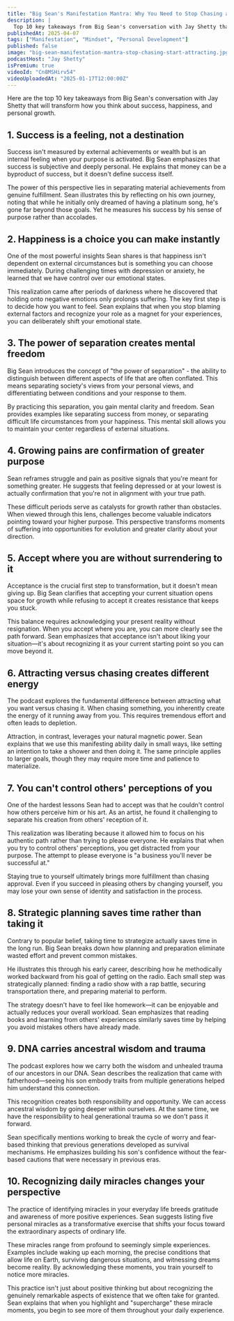 ```yaml
---
title: "Big Sean's Manifestation Mantra: Why You Need to Stop Chasing and Start Attracting"
description: |
  Top 10 key takeaways from Big Sean's conversation with Jay Shetty that will transform how you think about success, happiness, and personal growth.
publishedAt: 2025-04-07
tags: ["Manifestation", "Mindset", "Personal Development"]
published: false
image: "big-sean-manifestation-mantra-stop-chasing-start-attracting.jpg"
podcastHost: "Jay Shetty"
isPremium: true
videoId: "Cn8MSHirv54"
videoUploadedAt: "2025-01-17T12:00:00Z"
---
```



<PodcastSummaryPageLayout frontmatter={frontmatter}>

Here are the top 10 key takeaways from Big Sean's conversation with Jay Shetty that will transform how you think about success, happiness, and personal growth.

## 1. Success is a feeling, not a destination

Success isn't measured by external achievements or wealth but is an internal feeling when your purpose is activated. Big Sean emphasizes that success is subjective and deeply personal. He explains that money can be a byproduct of success, but it doesn't define success itself.

The power of this perspective lies in separating material achievements from genuine fulfillment. Sean illustrates this by reflecting on his own journey, noting that while he initially only dreamed of having a platinum song, he's gone far beyond those goals. Yet he measures his success by his sense of purpose rather than accolades.

## 2. Happiness is a choice you can make instantly

One of the most powerful insights Sean shares is that happiness isn't dependent on external circumstances but is something you can choose immediately. During challenging times with depression or anxiety, he learned that we have control over our emotional states.

This realization came after periods of darkness where he discovered that holding onto negative emotions only prolongs suffering. The key first step is to decide how you want to feel. Sean explains that when you stop blaming external factors and recognize your role as a magnet for your experiences, you can deliberately shift your emotional state.

## 3. The power of separation creates mental freedom

Big Sean introduces the concept of "the power of separation" - the ability to distinguish between different aspects of life that are often conflated. This means separating society's views from your personal views, and differentiating between conditions and your response to them.

By practicing this separation, you gain mental clarity and freedom. Sean provides examples like separating success from money, or separating difficult life circumstances from your happiness. This mental skill allows you to maintain your center regardless of external situations.

## 4. Growing pains are confirmation of greater purpose

Sean reframes struggle and pain as positive signals that you're meant for something greater. He suggests that feeling depressed or at your lowest is actually confirmation that you're not in alignment with your true path.

These difficult periods serve as catalysts for growth rather than obstacles. When viewed through this lens, challenges become valuable indicators pointing toward your higher purpose. This perspective transforms moments of suffering into opportunities for evolution and greater clarity about your direction.

## 5. Accept where you are without surrendering to it

Acceptance is the crucial first step to transformation, but it doesn't mean giving up. Big Sean clarifies that accepting your current situation opens space for growth while refusing to accept it creates resistance that keeps you stuck.

This balance requires acknowledging your present reality without resignation. When you accept where you are, you can more clearly see the path forward. Sean emphasizes that acceptance isn't about liking your situation—it's about recognizing it as your current starting point so you can move beyond it.

## 6. Attracting versus chasing creates different energy

The podcast explores the fundamental difference between attracting what you want versus chasing it. When chasing something, you inherently create the energy of it running away from you. This requires tremendous effort and often leads to depletion.

Attraction, in contrast, leverages your natural magnetic power. Sean explains that we use this manifesting ability daily in small ways, like setting an intention to take a shower and then doing it. The same principle applies to larger goals, though they may require more time and patience to materialize.

## 7. You can't control others' perceptions of you

One of the hardest lessons Sean had to accept was that he couldn't control how others perceive him or his art. As an artist, he found it challenging to separate his creation from others' reception of it.

This realization was liberating because it allowed him to focus on his authentic path rather than trying to please everyone. He explains that when you try to control others' perceptions, you get distracted from your purpose. The attempt to please everyone is "a business you'll never be successful at."

Staying true to yourself ultimately brings more fulfillment than chasing approval. Even if you succeed in pleasing others by changing yourself, you may lose your own sense of identity and satisfaction in the process.

## 8. Strategic planning saves time rather than taking it

Contrary to popular belief, taking time to strategize actually saves time in the long run. Big Sean breaks down how planning and preparation eliminate wasted effort and prevent common mistakes.

He illustrates this through his early career, describing how he methodically worked backward from his goal of getting on the radio. Each small step was strategically planned: finding a radio show with a rap battle, securing transportation there, and preparing material to perform.

The strategy doesn't have to feel like homework—it can be enjoyable and actually reduces your overall workload. Sean emphasizes that reading books and learning from others' experiences similarly saves time by helping you avoid mistakes others have already made.

## 9. DNA carries ancestral wisdom and trauma

The podcast explores how we carry both the wisdom and unhealed trauma of our ancestors in our DNA. Sean describes the realization that came with fatherhood—seeing his son embody traits from multiple generations helped him understand this connection.

This recognition creates both responsibility and opportunity. We can access ancestral wisdom by going deeper within ourselves. At the same time, we have the responsibility to heal generational trauma so we don't pass it forward.

Sean specifically mentions working to break the cycle of worry and fear-based thinking that previous generations developed as survival mechanisms. He emphasizes building his son's confidence without the fear-based cautions that were necessary in previous eras.

## 10. Recognizing daily miracles changes your perspective

The practice of identifying miracles in your everyday life breeds gratitude and awareness of more positive experiences. Sean suggests listing five personal miracles as a transformative exercise that shifts your focus toward the extraordinary aspects of ordinary life.

These miracles range from profound to seemingly simple experiences. Examples include waking up each morning, the precise conditions that allow life on Earth, surviving dangerous situations, and witnessing dreams become reality. By acknowledging these moments, you train yourself to notice more miracles.

This practice isn't just about positive thinking but about recognizing the genuinely remarkable aspects of existence that we often take for granted. Sean explains that when you highlight and "supercharge" these miracle moments, you begin to see more of them throughout your daily experience.

</PodcastSummaryPageLayout>

